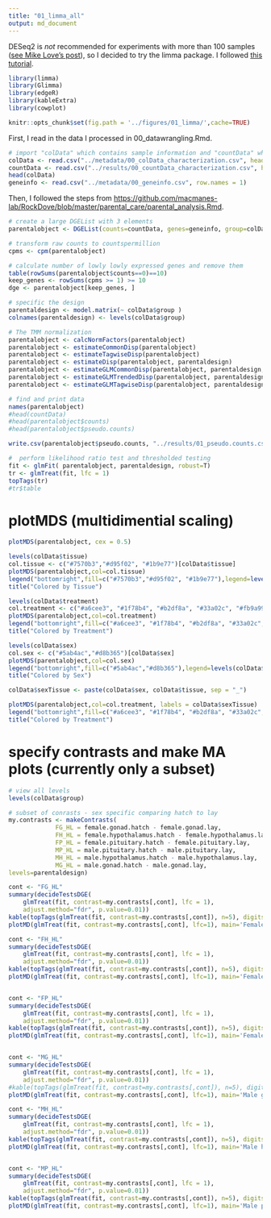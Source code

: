 ```yaml
---
title: "01_limma_all"
output: md_document
---
```


DESeq2 is _not_ recommended for experiments with more than 100 samples ([see Mike Love's post](https://mikelove.wordpress.com/2016/09/28/deseq2-or-edger/)), so I decided to try the limma package. I followed [this tutorial](https://www.bioconductor.org/packages/devel/workflows/vignettes/RNAseq123/inst/doc/limmaWorkflow.html).

```r
library(limma)
library(Glimma)
library(edgeR)
library(kableExtra)
library(cowplot)

knitr::opts_chunk$set(fig.path = '../figures/01_limma/',cache=TRUE)

```

First, I read in the data I processed in 00_datawrangling.Rmd.

```r
# import "colData" which contains sample information and "countData" which contains read counts
colData <- read.csv("../metadata/00_colData_characterization.csv", header = T, row.names = 1)
countData <- read.csv("../results/00_countData_characterization.csv", header = T, row.names = 1)
head(colData)
geneinfo <- read.csv("../metadata/00_geneinfo.csv", row.names = 1)
```

Then, I followed the steps from <https://github.com/macmanes-lab/RockDove/blob/master/parental_care/parental_analysis.Rmd>.

```r
# create a large DGEList with 3 elements
parentalobject <- DGEList(counts=countData, genes=geneinfo, group=colData$group)

# transform raw counts to countspermillion
cpms <- cpm(parentalobject)

# calculate number of lowly lowly expressed genes and remove them
table(rowSums(parentalobject$counts==0)==10)
keep_genes <- rowSums(cpms >= 1) >= 10
dge <- parentalobject[keep_genes, ]

# specific the design
parentaldesign <- model.matrix(~ colData$group )
colnames(parentaldesign) <- levels(colData$group)

# The TMM normalization
parentalobject <- calcNormFactors(parentalobject)
parentalobject <- estimateCommonDisp(parentalobject)
parentalobject <- estimateTagwiseDisp(parentalobject)
parentalobject <- estimateDisp(parentalobject, parentaldesign)
parentalobject <- estimateGLMCommonDisp(parentalobject, parentaldesign, verbose=TRUE)
parentalobject <- estimateGLMTrendedDisp(parentalobject, parentaldesign)
parentalobject <- estimateGLMTagwiseDisp(parentalobject, parentaldesign)

# find and print data
names(parentalobject)
#head(countData)
#head(parentalobject$counts)
#head(parentalobject$pseudo.counts)

write.csv(parentalobject$pseudo.counts, "../results/01_pseudo.counts.csv")

#  perform likelihood ratio test and thresholded testing
fit <- glmFit( parentalobject, parentaldesign, robust=T)
tr <- glmTreat(fit, lfc = 1)
topTags(tr)
#tr$table
```


# plotMDS (multidimential scaling)

```r
plotMDS(parentalobject, cex = 0.5)
```

```r
levels(colData$tissue)
col.tissue <- c("#7570b3","#d95f02", "#1b9e77")[colData$tissue]
plotMDS(parentalobject,col=col.tissue)
legend("bottomright",fill=c("#7570b3","#d95f02", "#1b9e77"),legend=levels(colData$tissue))
title("Colored by Tissue")

levels(colData$treatment)
col.treatment <- c("#a6cee3", "#1f78b4", "#b2df8a", "#33a02c", "#fb9a99", "#e31a1c", "#fdbf6f", "#ff7f00", "#cab2d6")[colData$treatment]
plotMDS(parentalobject,col=col.treatment)
legend("bottomright",fill=c("#a6cee3", "#1f78b4", "#b2df8a", "#33a02c", "#fb9a99", "#e31a1c", "#fdbf6f", "#ff7f00", "#cab2d6"),legend=levels(colData$treatment))
title("Colored by Treatment")

levels(colData$sex)
col.sex <- c("#5ab4ac","#d8b365")[colData$sex]
plotMDS(parentalobject,col=col.sex)
legend("bottomright",fill=c("#5ab4ac","#d8b365"),legend=levels(colData$sex))
title("Colored by Sex")
```

```r
colData$sexTissue <- paste(colData$sex, colData$tissue, sep = "_")

plotMDS(parentalobject,col=col.treatment, labels = colData$sexTissue)
legend("bottomright",fill=c("#a6cee3", "#1f78b4", "#b2df8a", "#33a02c", "#fb9a99", "#e31a1c", "#fdbf6f", "#ff7f00", "#cab2d6"),legend=levels(colData$treatment))
title("Colored by Treatment")
```

# specify contrasts and make MA plots (currently only a subset)

```r
# view all levels
levels(colData$group)

# subset of conrasts - sex specific comparing hatch to lay
my.contrasts <- makeContrasts(
	         FG_HL = female.gonad.hatch - female.gonad.lay,
	         FH_HL = female.hypothalamus.hatch - female.hypothalamus.lay,
	         FP_HL = female.pituitary.hatch - female.pituitary.lay,
	         MP_HL = male.pituitary.hatch - male.pituitary.lay,
	         MH_HL = male.hypothalamus.hatch - male.hypothalamus.lay,
	         MG_HL = male.gonad.hatch - male.gonad.lay,	         
levels=parentaldesign)

cont <- "FG_HL"
summary(decideTestsDGE(
	glmTreat(fit, contrast=my.contrasts[,cont], lfc = 1), 
	adjust.method="fdr", p.value=0.01))
kable(topTags(glmTreat(fit, contrast=my.contrasts[,cont]), n=5), digits=2, lfc = 1)
plotMD(glmTreat(fit, contrast=my.contrasts[,cont], lfc=1), main='Female gonad lay to hatch', frame.plot=F)

cont <- "FH_HL"
summary(decideTestsDGE(
	glmTreat(fit, contrast=my.contrasts[,cont], lfc = 1), 
	adjust.method="fdr", p.value=0.01))
kable(topTags(glmTreat(fit, contrast=my.contrasts[,cont]), n=5), digits=2, lfc = 1)
plotMD(glmTreat(fit, contrast=my.contrasts[,cont], lfc=1), main='Female hypothalamus lay to hatch', frame.plot=F)


cont <- "FP_HL"
summary(decideTestsDGE(
	glmTreat(fit, contrast=my.contrasts[,cont], lfc = 1), 
	adjust.method="fdr", p.value=0.01))
kable(topTags(glmTreat(fit, contrast=my.contrasts[,cont]), n=5), digits=2, lfc = 1)
plotMD(glmTreat(fit, contrast=my.contrasts[,cont], lfc=1), main='Female pituitary lay to hatch', frame.plot=F)


cont <- "MG_HL"
summary(decideTestsDGE(
	glmTreat(fit, contrast=my.contrasts[,cont], lfc = 1), 
	adjust.method="fdr", p.value=0.01))
#kable(topTags(glmTreat(fit, contrast=my.contrasts[,cont]), n=5), digits=2, lfc = 1)
plotMD(glmTreat(fit, contrast=my.contrasts[,cont], lfc=1), main='Male gonad lay to hatch', frame.plot=F)

cont <- "MH_HL"
summary(decideTestsDGE(
	glmTreat(fit, contrast=my.contrasts[,cont], lfc = 1), 
	adjust.method="fdr", p.value=0.01))
kable(topTags(glmTreat(fit, contrast=my.contrasts[,cont]), n=5), digits=2, lfc = 1)
plotMD(glmTreat(fit, contrast=my.contrasts[,cont], lfc=1), main='Male hypothalamus lay to hatch', frame.plot=F)


cont <- "MP_HL"
summary(decideTestsDGE(
	glmTreat(fit, contrast=my.contrasts[,cont], lfc = 1), 
	adjust.method="fdr", p.value=0.01))
kable(topTags(glmTreat(fit, contrast=my.contrasts[,cont]), n=5), digits=2, lfc = 1)
plotMD(glmTreat(fit, contrast=my.contrasts[,cont], lfc=1), main='Male pituitary lay to hatch', frame.plot=F)
```
